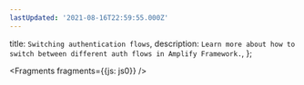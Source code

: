 ```yaml
---
lastUpdated: '2021-08-16T22:59:55.000Z'
---
```

  title: `Switching authentication flows`,
  description: `Learn more about how to switch between different auth flows in Amplify Framework.`,
};


<Fragments fragments={{js: js0}} />
